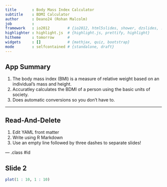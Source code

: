 ```yaml
---
title       : Body Mass Index Calculator
subtitle    : BDMI Calculator
author      : Deano24 (Rohan Malcolm)
job         : 
framework   : io2012        # {io2012, html5slides, shower, dzslides, ...}
highlighter : highlight.js  # {highlight.js, prettify, highlight}
hitheme     : tomorrow      # 
widgets     : []            # {mathjax, quiz, bootstrap}
mode        : selfcontained # {standalone, draft}
---
```


## App Summary
1. The body mass index (BMI) is a measure of relative weight based on an individual's mass and height.
2. Accuratley calculates the BDMI of a person using the basic units of society.
3. Does automatic conversions so you don't have to.

---


## Read-And-Delete

1. Edit YAML front matter
2. Write using R Markdown
3. Use an empty line followed by three dashes to separate slides!

--- .class #id 

## Slide 2

```r
plot(1 : 10, 1 : 10)
```

